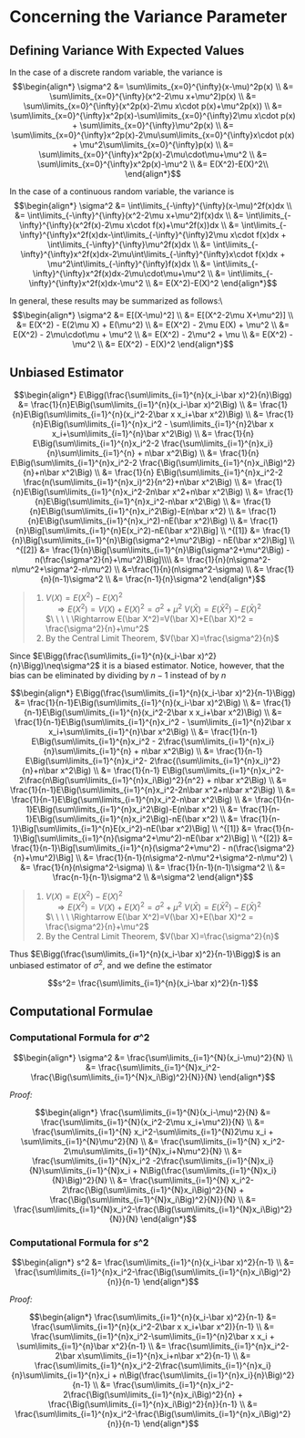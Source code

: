 # Concerning the Variance Parameter 

## Defining Variance With Expected Values

In the case of a discrete random variable, the variance is
$$\begin{align*} 
\sigma^2
	&= \sum\limits_{x=0}^{\infty}(x-\mu)^2p(x) \\
	&= \sum\limits_{x=0}^{\infty}(x^2-2\mu x+\mu^2)p(x) \\
	&= \sum\limits_{x=0}^{\infty}(x^2p(x)-2\mu x\cdot p(x)+\mu^2p(x)) \\
  &= \sum\limits_{x=0}^{\infty}x^2p(x)-\sum\limits_{x=0}^{\infty}2\mu x\cdot p(x)
		+ \sum\limits_{x=0}^{\infty}\mu^2p(x) \\
  &= \sum\limits_{x=0}^{\infty}x^2p(x)-2\mu\sum\limits_{x=0}^{\infty}x\cdot p(x)
		+ \mu^2\sum\limits_{x=0}^{\infty}p(x) \\
  &= \sum\limits_{x=0}^{\infty}x^2p(x)-2\mu\cdot\mu+\mu^2 \\
	&= \sum\limits_{x=0}^{\infty}x^2p(x)-\mu^2 \\
	&= E(X^2)-E(X)^2\\
\end{align*}$$

In the case of a continuous random variable, the variance is
$$\begin{align*}
\sigma^2 
	&= \int\limits_{-\infty}^{\infty}(x-\mu)^2f(x)dx \\
	&= \int\limits_{-\infty}^{\infty}(x^2-2\mu x+\mu^2)f(x)dx \\
  &= \int\limits_{-\infty}^{\infty}(x^2f(x)-2\mu x\cdot f(x)+\mu^2f(x))dx \\
  &= \int\limits_{-\infty}^{\infty}x^2f(x)dx-\int\limits_{-\infty}^{\infty}2\mu x\cdot f(x)dx
		+ \int\limits_{-\infty}^{\infty}\mu^2f(x)dx \\
  &= \int\limits_{-\infty}^{\infty}x^2f(x)dx-2\mu\int\limits_{-\infty}^{\infty}x\cdot f(x)dx
		+ \mu^2\int\limits_{-\infty}^{\infty}f(x)dx \\
  &= \int\limits_{-\infty}^{\infty}x^2f(x)dx-2\mu\cdot\mu+\mu^2 \\
	&= \int\limits_{-\infty}^{\infty}x^2f(x)dx-\mu^2 \\
	&= E(X^2)-E(X)^2
\end{align*}$$

In general, these results may be summarized as follows:\\
$$\begin{align*}
\sigma^2
	&= E[(X-\mu)^2] \\
	&= E[(X^2-2\mu X+\mu^2)] \\
	&= E(X^2) - E(2\mu X) + E(\mu^2) \\
	&= E(X^2) - 2\mu E(X) + \mu^2 \\
  &= E(X^2) - 2\mu\cdot\mu + \mu^2 \\
	&= E(X^2) - 2\mu^2 + \mu \\
  &= E(X^2) - \mu^2 \\
	&= E(X^2) - E(X)^2
\end{align*}$$



## Unbiased Estimator

$$\begin{align*}
E\Bigg(\frac{\sum\limits_{i=1}^{n}(x_i-\bar x)^2}{n}\Bigg)
      	&= \frac{1}{n}E\Big(\sum\limits_{i=1}^{n}(x_i-\bar x)^2\Big) \\
      	&= \frac{1}{n}E\Big(\sum\limits_{i=1}^{n}(x_i^2-2\bar x x_i+\bar x^2)\Big) \\
        &= \frac{1}{n}E\Big(\sum\limits_{i=1}^{n}x_i^2
      		- \sum\limits_{i=1}^{n}2\bar x x_i+\sum\limits_{i=1}^{n}\bar x^2\Big) \\
      	&= \frac{1}{n}
      	    E\Big(\sum\limits_{i=1}^{n}x_i^2-2
      	          \frac{\sum\limits_{i=1}^{n}x_i}{n}\sum\limits_{i=1}^{n}	+ n\bar x^2\Big) \\
      	&= \frac{1}{n}
      	    E\Big(\sum\limits_{i=1}^{n}x_i^2-2
      	          \frac{\Big(\sum\limits_{i=1}^{n}x_i\Big)^2}{n}+n\bar x^2\Big) \\
      	&= \frac{1}{n}
      	    E\Big(\sum\limits_{i=1}^{n}x_i^2-2
      	          \frac{n(\sum\limits_{i=1}^{n}x_i)^2}{n^2}+n\bar x^2\Big) \\
        &= \frac{1}{n}E\Big(\sum\limits_{i=1}^{n}x_i^2-2n\bar x^2+n\bar x^2\Big) \\
      	&= \frac{1}{n}E\Big(\sum\limits_{i=1}^{n}x_i^2-n\bar x^2\Big) \\
      	&= \frac{1}{n}E\Big(\sum\limits_{i=1}^{n}x_i^2\Big)-E(n\bar x^2) \\
        &= \frac{1}{n}E\Big(\sum\limits_{i=1}^{n}x_i^2)-nE(\bar x^2)\Big) \\
      	&= \frac{1}{n}\Big[\sum\limits_{i=1}^{n}E(x_i^2)-nE(\bar x^2)\Big] \\
^{[1]}  &= \frac{1}{n}\Big[\sum\limits_{i=1}^{n}\Big(\sigma^2+\mu^2\Big) - nE(\bar x^2)\Big] \\
^{[2]}  &= \frac{1}{n}\Big[\sum\limits_{i=1}^{n}\Big(\sigma^2+\mu^2\Big) - 
            n(\frac{\sigma^2}{n}+\mu^2)\Big]\\\\
        &= \frac{1}{n}(n\sigma^2-n\mu^2+\sigma^2-n\mu^2) \\
        &=\frac{1}{n}(n\sigma^2-\sigma) \\
        &= \frac{1}{n}(n-1)\sigma^2 \\
        &= \frac{n-1}{n}\sigma^2
\end{align*}$$

> 1. $V(X)=E(X^2)-E(X)^2$  
>    $\ \ \ \ \Rightarrow E(X^2)=V(X)+E(X)^2=\sigma^2+\mu^2$
>    $V(\bar X)=E(\bar X^2)-E(\bar X)^2$  
>    $\ \ \ \ \Rightarrow E(\bar X^2)=V(\bar X)+E(\bar X)^2 = \frac{\sigma^2}{n}+\mu^2$
> 2. By the Central Limit Theorem, $V(\bar X)=\frac{\sigma^2}{n}$

Since $E\Bigg(\frac{\sum\limits_{i=1}^{n}(x_i-\bar x)^2}{n}\Bigg)\neq\sigma^2$ it is a biased estimator.  Notice, however, that the bias can be eliminated by dividing by $n-1$ instead of by $n$

$$\begin{align*} 
E\Bigg(\frac{\sum\limits_{i=1}^{n}(x_i-\bar x)^2}{n-1}\Bigg)
      	&= \frac{1}{n-1}E\Big(\sum\limits_{i=1}^{n}(x_i-\bar x)^2\Big) \\
      	&= \frac{1}{n-1}E\Big(\sum\limits_{i=1}^{n}(x_i^2-2\bar x x_i+\bar x^2)\Big) \\
        &= \frac{1}{n-1}E\Big(\sum\limits_{i=1}^{n}x_i^2
      		- \sum\limits_{i=1}^{n}2\bar x x_i+\sum\limits_{i=1}^{n}\bar x^2\Big) \\
      	&= \frac{1}{n-1}
      	    E\Big(\sum\limits_{i=1}^{n}x_i^2 -
      	            2\frac{\sum\limits_{i=1}^{n}x_i}{n}\sum\limits_{i=1}^{n} + n\bar x^2\Big) \\
      	&= \frac{1}{n-1}
      	    E\Big(\sum\limits_{i=1}^{n}x_i^2-
      	      2\frac{(\sum\limits_{i=1}^{n}x_i)^2}{n}+n\bar x^2\Big) \\
      	&= \frac{1}{n-1}
      	    E\Big(\sum\limits_{i=1}^{n}x_i^2-
      	      2\frac{n\Big(\sum\limits_{i=1}^{n}x_i\Big)^2}{n^2} + n\bar x^2\Big) \\
        &= \frac{1}{n-1}E\Big(\sum\limits_{i=1}^{n}x_i^2-2n\bar x^2+n\bar x^2\Big) \\
      	&= \frac{1}{n-1}E\Big(\sum\limits_{i=1}^{n}x_i^2-n\bar x^2\Big) \\
        &= \frac{1}{n-1}E\Big(\sum\limits_{i=1}^{n}x_i^2\Big)-E(n\bar x^2) \\
        &= \frac{1}{n-1}E\Big(\sum\limits_{i=1}^{n}x_i^2\Big)-nE(\bar x^2) \\
      	&= \frac{1}{n-1}\Big[\sum\limits_{i=1}^{n}E(x_i^2)-nE(\bar x^2)\Big] \\
^{[1]}  &= \frac{1}{n-1}\Big[\sum\limits_{i=1}^{n}(\sigma^2+\mu^2)-nE(\bar x^2)\Big] \\
^{[2]}	&= \frac{1}{n-1}\Big[\sum\limits_{i=1}^{n}(\sigma^2+\mu^2) -
                n(\frac{\sigma^2}{n}+\mu^2)\Big] \\
        &= \frac{1}{n-1}(n\sigma^2-n\mu^2+\sigma^2-n\mu^2) \
        &= \frac{1}{n}(n\sigma^2-\sigma) \\
        &= \frac{1}{n-1}(n-1)\sigma^2 \\
        &= \frac{n-1}{n-1}\sigma^2 \\
        &=\sigma^2
\end{align*}$$

> 1. $V(X)=E(X^2)-E(X)^2$  
>    $\ \ \ \ \Rightarrow E(X^2)=V(X)+E(X)^2=\sigma^2+\mu^2$
>    $V(\bar X)=E(\bar X^2)-E(\bar X)^2$  
>    $\ \ \ \ \Rightarrow E(\bar X^2)=V(\bar X)+E(\bar X)^2 = \frac{\sigma^2}{n}+\mu^2$
> 2. By the Central Limit Theorem, $V(\bar X)=\frac{\sigma^2}{n}$

Thus $E\Bigg(\frac{\sum\limits_{i=1}^{n}(x_i-\bar x)^2}{n-1}\Bigg)$ is an unbiased estimator of $\sigma^2$, and we define the estimator 

$$s^2= \frac{\sum\limits_{i=1}^{n}(x_i-\bar x)^2}{n-1}$$

## Computational Formulae

### Computational Formula for $\sigma$^2 {#computational-formula-population-variance}

$$\begin{align*} 
\sigma^2
	&= \frac{\sum\limits_{i=1}^{N}(x_i-\mu)^2}{N} \\
	&= \frac{\sum\limits_{i=1}^{N}x_i^2-\frac{\Big(\sum\limits_{i=1}^{N}x_i\Big)^2}{N}}{N}
\end{align*}$$

_Proof:_

$$\begin{align*} 
\frac{\sum\limits_{i=1}^{N}(x_i-\mu)^2}{N}
	&= \frac{\sum\limits_{i=1}^{N}(x_i^2-2\mu x_i+\mu^2)}{N} \\
	&= \frac{\sum\limits_{i=1}^{N}
	          x_i^2-\sum\limits_{i=1}^{N}2\mu x_i
	          + \sum\limits_{i=1}^{N}\mu^2}{N}  \\
	&= \frac{\sum\limits_{i=1}^{N}
	          x_i^2-2\mu\sum\limits_{i=1}^{N}x_i+N\mu^2}{N} \\
	&= \frac{\sum\limits_{i=1}^{N}x_i^2
	          -2\frac{\sum\limits_{i=1}^{N}x_i}{N}\sum\limits_{i=1}^{N}x_i
		        + N\Big(\frac{\sum\limits_{i=1}^{N}x_i}{N}\Big)^2}{N} \\
  &= \frac{\sum\limits_{i=1}^{N}
            x_i^2-2\frac{\Big(\sum\limits_{i=1}^{N}x_i\Big)^2}{N}
            + \frac{\Big(\sum\limits_{i=1}^{N}x_i\Big)^2}{N}}{N} \\
	&= \frac{\sum\limits_{i=1}^{N}x_i^2-\frac{\Big(\sum\limits_{i=1}^{N}x_i\Big)^2}{N}}{N}
\end{align*}$$



### Computational Formula for $s$^2 {#computational-formula-sample-variance}

$$\begin{align*} 
s^2
	&= \frac{\sum\limits_{i=1}^{n}(x_i-\bar x)^2}{n-1} \\
	&= \frac{\sum\limits_{i=1}^{n}x_i^2-\frac{\Big(\sum\limits_{i=1}^{n}x_i\Big)^2}{n}}{n-1}
\end{align*}$$

_Proof:_

$$\begin{align*} 
\frac{\sum\limits_{i=1}^{n}(x_i-\bar x)^2}{n-1}
	&= \frac{\sum\limits_{i=1}^{n}(x_i^2-2\bar x x_i+\bar x^2)}{n-1} \\
	&= \frac{\sum\limits_{i=1}^{n}x_i^2-\sum\limits_{i=1}^{n}2\bar x x_i
		+ \sum\limits_{i=1}^{n}\bar x^2}{n-1} \\
  &= \frac{\sum\limits_{i=1}^{n}x_i^2-2\bar x\sum\limits_{i=1}^{n}x_i+n\bar x^2}{n-1} \\
	&= \frac{\sum\limits_{i=1}^{n}x_i^2-2\frac{\sum\limits_{i=1}^{n}x_i}{n}\sum\limits_{i=1}^{n}x_i
		+ n\Big(\frac{\sum\limits_{i=1}^{n}x_i}{n}\Big)^2}{n-1} \\
  &= \frac{\sum\limits_{i=1}^{n}x_i^2-2\frac{\Big(\sum\limits_{i=1}^{n}x_i\Big)^2}{n}
		+ \frac{\Big(\sum\limits_{i=1}^{n}x_i\Big)^2}{n}}{n-1} \\
	&= \frac{\sum\limits_{i=1}^{n}x_i^2-\frac{\Big(\sum\limits_{i=1}^{n}x_i\Big)^2}{n}}{n-1}
\end{align*}$$

